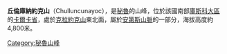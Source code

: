 {{Coord|13|11|22|S|71|55|35|W|display=title}}

'''丘倫庫納約克山'''（Chulluncunayoc），是[[秘魯|秘魯]]的山峰，位於該國南部[[庫斯科大區|庫斯科大區]]的[[卡爾卡省|卡爾卡省]]，處於[[克拉約克山|克拉約克山]]東北面，屬於[[安第斯山脈|安第斯山脈]]的一部分，海拔高度約4,800米。

{{Peru-geo-stub}}
[[Category:秘魯山峰|Category:秘魯山峰]]